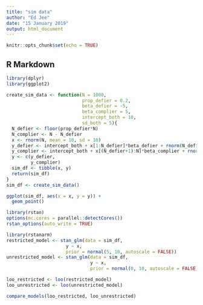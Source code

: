```yaml
---
title: "sim data"
author: "Ed Jee"
date: "15 January 2019"
output: html_document
---
```


```r
knitr::opts_chunk$set(echo = TRUE)
```

## R Markdown


```r
library(dplyr)
library(ggplot2)

create_sim_data <- function(N = 1000,
                            prop_defier = 0.2,
                            beta_defier = -5,
                            beta_complier = 5,
                            intercept_both = 10,
                            sd_both = 5){
  N_defier <- floor(prop_defier*N)
  N_complier <- N - N_defier
  x <- rnorm(N, mean = 10, sd = 10)
  y_defier <- intercept_both + x[1:N_defier]*beta_defier + rnorm(N_defier, mean = 0, sd = sd_both)
  y_complier <- intercept_both + x[(N_defier+1):N]*beta_complier + rnorm(N_complier, mean = 0, sd = sd_both)
  y <- c(y_defier,
         y_complier)
  sim_df <- tibble(x, y)
  return(sim_df)
}
sim_df <- create_sim_data()
```



```r
ggplot(sim_df, aes(x = x, y = y)) +
  geom_point()
```



```r
library(rstan)
options(mc.cores = parallel::detectCores())
rstan_options(auto_write = TRUE)
```



```r
library(rstanarm)
restricted_model <- stan_glm(data = sim_df,
                      y ~ x,
                      prior = normal(5, 10, autoscale = FALSE))
unrestricted_model <- stan_glm(data = sim_df,
                               y ~ x,
                               prior = normal(0, 10, autoscale = FALSE))

```



```r
loo_restricted <- loo(restricted_model)
loo_unrestricted <- loo(unrestricted_model)

```


```r
compare_models(loo_restricted, loo_unrestricted)
```


